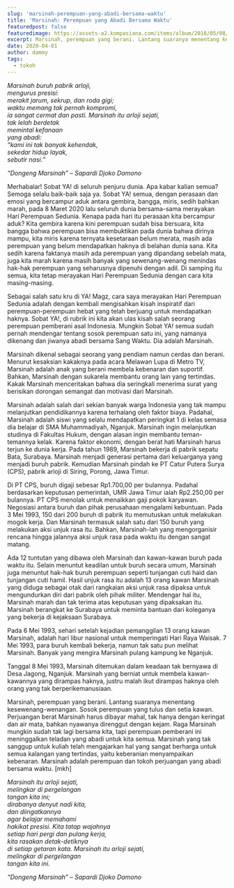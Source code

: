 ```yaml
---
slug: 'marsinah-perempuan-yang-abadi-bersama-waktu'
title: 'Marsinah: Perempuan yang Abadi Bersama Waktu'
featuredpost: false
featuredimage: https://assets-a2.kompasiana.com/items/album/2018/05/08/malam-5af11808bde57564533527b2.jpg?t=o&v=760
excerpt: Marsinah, perempuan yang berani. Lantang suaranya menentang kesewenang-wenangan. Sosok perempuan yang tulus dan setia kawan.
date: 2020-04-01
author: dammy
tags:
  - tokoh
---
```


_Marsinah buruh pabrik arloji,  
mengurus presisi:  
merakit jarum, sekrup, dan roda gigi;  
waktu memang tak pernah kompromi,  
ia sangat cermat dan pasti.
Marsinah itu arloji sejati,  
tak lelah berdetak  
memintal kefanaan  
yang abadi:  
“kami ini tak banyak kehendak,  
sekedar hidup layak,  
sebutir nasi.”_

_“Dongeng Marsinah” – Sapardi Djoko Damono_

Merhabalar! Sobat YA! di seluruh penjuru dunia. Apa kabar kalian semua? Semoga selalu baik-baik saja ya. Sobat YA! semua, dengan perasaan dan emosi yang bercampur aduk antara gembira, bangga, miris, sedih bahkan marah, pada 8 Maret 2020 lalu seluruh dunia bersama-sama merayakan Hari Perempuan Sedunia. Kenapa pada hari itu perasaan kita bercampur aduk? Kita gembira karena kini perempuan sudah bisa bersuara, kita bangga bahwa perempuan bisa membuktikan pada dunia bahwa dirinya mampu, kita miris karena ternyata kesetaraan belum merata, masih ada perempuan yang belum mendapatkan haknya di belahan dunia sana. Kita sedih karena faktanya masih ada perempuan yang dipandang sebelah mata, juga kita marah karena masih banyak yang sewenang-wenang menindas hak-hak perempuan yang seharusnya dipenuhi dengan adil. Di samping itu semua, kita tetap merayakan Hari Perempuan Sedunia dengan cara kita masing-masing.

Sebagai salah satu kru di YA! Magz, cara saya merayakan Hari Perempuan Sedunia adalah dengan kembali mengisahkan kisah inspiratif dari perempuan-perempuan hebat yang telah berjuang untuk mendapatkan haknya. Sobat YA!, di rubrik ini kita akan ulas kisah salah seorang perempuan pemberani asal Indonesia. Mungkin Sobat YA! semua sudah pernah mendengar tentang sosok perempuan satu ini, yang namanya dikenang dan jiwanya abadi bersama Sang Waktu. Dia adalah Marsinah.

Marsinah dikenal sebagai seorang yang pendiam namun cerdas dan berani. Menurut kesaksian kakaknya pada acara Melawan Lupa di Metro TV, Marsinah adalah anak yang berani membela kebenaran dan suportif. Bahkan, Marsinah dengan sukarela membantu orang lain yang tertindas. Kakak Marsinah menceritakan bahwa dia seringkali menerima surat yang berisikan dorongan semangat dan motivasi dari Marsinah.

Marsinah adalah salah dari sekian banyak warga Indonesia yang tak mampu melanjutkan pendidikannya karena terhalang oleh faktor biaya. Padahal, Marsinah adalah siswi yang selalu mendapatkan peringkat 1 di kelas semasa dia belajar di SMA Muhammadiyah, Nganjuk. Marsinah ingin melanjutkan studinya di Fakultas Hukum, dengan alasan ingin membantu teman-temannya kelak. Karena faktor ekonomi, dengan berat hati Marsinah harus terjun ke dunia kerja. Pada tahun 1989, Marsinah bekerja di pabrik sepatu Bata, Surabaya. Marsinah menjadi generasi pertama dari keluarganya yang menjadi buruh pabrik. Kemudian Marsinah pindah ke PT Catur Putera Surya (CPS), pabrik arloji di Siring, Porong, Jawa Timur.

Di PT CPS, buruh digaji sebesar Rp1.700,00 per bulannya. Padahal berdasarkan keputusan pemerintah, UMR Jawa Timur ialah Rp2.250,00 per bulannya. PT CPS menolak untuk menaikkan gaji pokok karyawan. Negosiasi antara buruh dan pihak perusahaan mengalami kebuntuan. Pada 3 Mei 1993, 150 dari 200 buruh di pabrik itu memutuskan untuk melakukan mogok kerja. Dan Marsinah termasuk salah satu dari 150 buruh yang melakukan aksi unjuk rasa itu. Bahkan, Marsinah-lah yang mengorganisir rencana hingga jalannya aksi unjuk rasa pada waktu itu dengan sangat matang.

Ada 12 tuntutan yang dibawa oleh Marsinah dan kawan-kawan buruh pada waktu itu. Selain menuntut keadilan untuk buruh secara umum, Marsinah juga menuntut hak-hak buruh perempuan seperti tunjangan cuti haid dan tunjangan cuti hamil. Hasil unjuk rasa itu adalah 13 orang kawan Marsinah yang diduga sebagai otak dari rangkaian aksi unjuk rasa dipaksa untuk mengundurkan diri dari pabrik oleh pihak militer. Mendengar hal itu, Marsinah marah dan tak terima atas keputusan yang dipaksakan itu. Marsinah berangkat ke Surabaya untuk meminta bantuan dari koleganya yang bekerja di kejaksaan Surabaya.

Pada 6 Mei 1993, sehari setelah kejadian pemanggilan 13 orang kawan Marsinah, adalah hari libur nasional untuk memperingati Hari Raya Waisak. 7 Mei 1993, para buruh kembali bekerja, namun tak satu pun melihat Marsinah. Banyak yang mengira Marsinah pulang kampung ke Nganjuk.

Tanggal 8 Mei 1993, Marsinah ditemukan dalam keadaan tak bernyawa di Desa Jagong, Nganjuk. Marsinah yang berniat untuk membela kawan-kawannya yang dirampas haknya, justru malah ikut dirampas haknya oleh orang yang tak berperikemanusiaan.

Marsinah, perempuan yang berani. Lantang suaranya menentang kesewenang-wenangan. Sosok perempuan yang tulus dan setia kawan. Perjuangan berat Marsinah harus dibayar mahal, tak hanya dengan keringat dan air mata, bahkan nyawanya direnggut dengan kejam. Raga Marsinah mungkin sudah tak lagi bersama kita, tapi perempuan pemberani ini meninggalkan teladan yang abadi untuk kita semua. Marsinah yang tak sanggup untuk kuliah telah mengajarkan hal yang sangat berharga untuk semua kalangan yang tertindas, yaitu keberanian menyampaikan kebenaran. Marsinah adalah perempuan dan tokoh perjuangan yang abadi bersama waktu. [mkh]

_Marsinah itu arloji sejati,  
melingkar di pergelangan  
tangan kita ini;  
dirabanya denyut nadi kita,  
dan diingatkannya  
agar belajar memahami  
hakikat presisi.
Kita tatap wajahnya  
setiap hari pergi dan pulang kerja,  
kita rasakan detak-detiknya  
di setiap getaran kata.
Marsinah itu arloji sejati,  
melingkar di pergelangan  
tangan kita ini._

_“Dongeng Marsinah” – Sapardi Djoko Damono_
